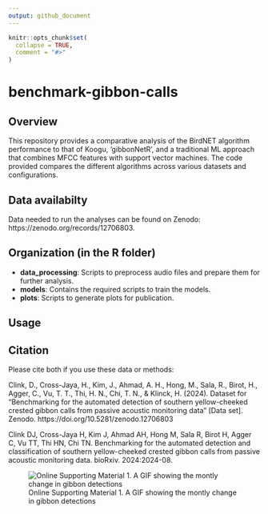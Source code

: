 ```yaml
---
output: github_document
---
```


<!-- README.md is generated from README.Rmd. Please edit that file -->

```r
knitr::opts_chunk$set(
  collapse = TRUE,
  comment = "#>"
)
```

# benchmark-gibbon-calls

<!-- badges: start -->
<!-- badges: end -->

## Overview

This repository provides a comparative analysis of the BirdNET algorithm performance to that of Koogu, 'gibbonNetR', and a traditional ML approach that combines MFCC features with support vector machines. The code provided compares the different algorithms across various datasets and configurations.

## Data availabilty
Data needed to run the analyses can be found on Zenodo: https://zenodo.org/records/12706803.

## Organization (in the R folder)
- **data_processing**: Scripts to preprocess audio files and prepare them for further analysis.
- **models**: Contains the required scripts to train the models.
- **plots**: Scripts to generate plots for publication.

## Usage

## Citation

Please cite both if you use these data or methods: 

Clink, D., Cross-Jaya, H., Kim, J., Ahmad, A. H., Hong, M., Sala, R., Birot, H., Agger, C., Vu, T. T., Thi, H. N., Chi, T. N., & Klinck, H. (2024). Dataset for "Benchmarking for the automated detection of southern yellow-cheeked crested gibbon calls from passive acoustic monitoring data" [Data set]. Zenodo. https://doi.org/10.5281/zenodo.12706803

Clink DJ, Cross-Jaya H, Kim J, Ahmad AH, Hong M, Sala R, Birot H, Agger C, Vu TT, Thi HN, Chi TN. Benchmarking for the automated detection and classification of southern yellow-cheeked crested gibbon calls from passive acoustic monitoring data. bioRxiv. 2024:2024-08.


![Online Supporting Material 1. A GIF showing the montly change in gibbon detections](/Users/denaclink/Desktop/RStudioProjects/benchmark-gibbon-calls/MonthlyGIFFramesCallDensityOverTime.gif)

